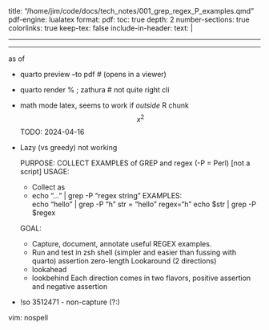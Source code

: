 
title: "/home/jim/code/docs/tech_notes/001_grep_regex_P_examples.qmd"
pdf-engine: lualatex
format: 
  pdf:
    toc: true
    depth:  2
    number-sections: true
    colorlinks: true
    keep-tex:  false
    include-in-header: 
        text: |
            \usepackage[top=.5in, bottom=.5in, left=.5in, right=.5in]{geometry}
            \usepackage{amsmath,amssymb,amstext,amsfonts}
            \usepackage{lipsum}
            \usepackage{setspace}
---

---

\footnotesize
as of \today

\section{To run:}

- quarto preview <file> --to pdf    # (opens in a viewer)
- quarto render %	; zathura         # not quite right cli

- math mode latex,  seems to work if *outside* R chunk
$$
x^2
$$
TODO:
2024-04-16
-	Lazy (vs greedy) not working
\section{Purpose}

    PURPOSE:   COLLECT EXAMPLES of GREP and regex (-P = Perl) [not a script]
    USAGE:		
    -	Collect as
      -	echo "..." | grep -P "regex string"
	EXAMPLES:	
	echo "hello" | grep -P "h"
	str = "hello"
	regex="h"
	echo $str | grep -P $regex

    GOAL:  
	-	Capture, document, annotate useful REGEX examples.
	-	Run and test in zsh shell (simpler and easier than fussing with quarto)
\section{misc notes}
assertion
zero-length
Lookaround (2 directions)
	- lookahead
	- lookbehind
Each direction comes  in two flavors, positive assertion and negative assertion 

-	!so 3512471 - non-capture (?:)

\section{basic setup}
\begin{verbatim}
line_break="-------------------"

## match any letter that is NOT ( or )
echo "ab(cde)fg" | grep -P "[^()]"


GREP --color=always is now in the alias for grep
SEE $ZSH alias
alias grep='grep --color=always'
echo ${line_break}

str="hello"
regex="h"
echo $str | grep -E "$regex" -

#   literal dot (use quotes)
echo abc.x | echo -E '[.]'             # matches the dot 

**greedy**
echo aZZ | grep -E Z                    # ZZ

**not** **greedy**
regex='Z$'
echo "Z" | grep -P $regex               # Z
echo "ZZ" | grep -P $regex              # Z

```
## Lazy, not Greedy - NOT WORKING!	
# Find smallest pattern that repeats one or more times
# (.+?) - ? turns match into lazy (shortest match)
# ex:  xyzzyx repeats one or more
regex="^(.+?)\1+$"
echo "xyzzyxxyzzyxxyzzyx" | grep -P $regex 
REF: https://rubular.com/r/Fa10P9Q3fB
      xyzzyxxyzzyxxyzzyx

echo "bbbbbb" | grep -P $regex 
**find adjacent repeated letters**

echo "abcdd" | grep -P '([a-z])\1'
'dd'

```
\end{verbatim}

\section{ Why PERL? (for lookbacks) }
\begin{verbatim}
regex='\d(?=x)'
echo "5x" | grep -E $regex

#	sees nothing
echo "5x" | grep -P $regex


\section{Explain !}

echo '\\\\' "\\\\"              expect:     \\\\ \\ 

####	complex regex
str='animal=cat,dog,cat,'
echo $str
<!--
quarto compile complains this line:
regex='(?:animal)(?:=)(\w+)(,)(?:.*)\1\2'
-->
echo ${regex}
echo $str | grep -P $regex
echo 'animal=dog,cat,dog,deer,dog,' | grep -P $regex

\section{Anchors are zero-length assertions}

\begin{verbatim}


### Remarks:
#	echoing ONE expression; grep does not see 4 expressions
echo "A Z AZ AAAAAAZ" | grep -P $regex

# no dice
echo "A" "Z" "AZ" "AAAAAZ" | grep -P $regex

#	works, echo several expressoins
dotfiles=("a" "b" "c")
for j in "${dotfiles[@]}"
do
	echo "${j}" 
done

#	not work with grep
dotfiles=("A" "Z" "AZ" "AAAAAZ")
for j in "${dotfiles[@]}"
do
	echo "${j}"  | grep -P $regex
done



exit



####	GREEDY and BACKTRACK
Consider the String <A tasty apple>   (excluding the angle brackets)
And the pattern <.*apple> (again exclude the angle brackets)


initially, .* portion makes the entire string, but then can't make apple
str="A tasty apple"
regex='.*apple'
echo $str | grep -P $regex
echo $str | grep -P ".*" 


#### AAA  (fix)
str="AAA"
echo $str | grep -P "A+"
echo $str | grep -P "(A)+"

echo $str | grep -P "(AA)+"
echo $str | grep -P "(A)+\1"
echo $str | grep -P "(A).\1"
echo $str | grep -P "(A)\1"

# no match!
echo $str | grep -P "(AA)+\1"

# greedy
str="AAA"
regex='A*'
echo $str | grep -P $regex

regex='A*?'
echo $str | grep -P $regex

regex='A+?'
echo $str | grep -P $regex

str='-- comment'
regex='--(?:.*\S)?'
echo $str | grep -P $regex

####	judy followed by digit (Fails)

###  This ENDS dquote>
	echo "

#	Works
	echo "judy is 3" | grep -P '\d'


# new topic	
	echo "Find Judith followed somewhere by digit"

##	ALL FAIL
echo "Judith is 10 on scale of 10!"  | grep -P "Judith(?=.*?[0-9]\S)"
echo "Judith is 10 on scale of 10!"  | grep -P 'Judith(?=.*?[0-9])'
echo "'"

echo "\'"
echo "\""



regex='Judith(?=.*?[0-9])'
echo ${regex}

## FAIL
echo "Judith is 10 on scale of 10!"  | grep -P ${regex} 

echo ${line_break}
echo "Find digits"
echo "Judith is 10 on scale of 10!"  | grep -P '\d'
echo "Judith is 10 on scale of 10!"  | grep -P \d
echo "Judith is 10 on scale of 10!"  | grep -P "\d"



echo "

##	Works
echo "digit IF followed by somewhere by x"
echo "3 ....a ...a" | grep -P '\d(?=.*x)'
echo "3 ....x ...x" | grep -P '\d(?=.*x)'


##	Works
	echo ${line_break}
	echo "digit IF followed immediately by x"
	
	##	compare:
	echo "A: 3 ....x ...x" | grep -P '\d(?=x)'
	echo "B: ....3x ...x" | grep -P '\d(?=x)'


##	WORKS
	echo ${line_break}
	echo "Match x and digits in either order; C does not match"
	echo "B works because followed by is zero width; sees x, so it meets criteria"
	echo "C does not"

	echo "A: ...x3"  | grep -P '^(?=.*x).*\d'
	echo "B: ...3x"  | grep -P '^(?=.*x).*\d'
	echo "C: ...3"  | grep -P '^(?=.*x).*\d'

echo ${line_break}
echo "to be or not to be" | grep -P '(to)(be) or not \1 \2'
echo "to be or not to be" | grep -P '(to)(be)(?:or not) \1 \2'

echo "2021-12-13" | grep -P '(\d{4})-(\d{2})'
echo "2021-12-13" | grep -P '(\d{4})-\d{2}\1'

echo "2021-12-13" | grep -P '(\d{4})-(\d{2})-(\d{2})\3' #MONTH\1'

####	trim extra space [ nothing works here]
regex='^[\t]+|[ \t]+$'
regex='^[\s]+|[\s]+$'
echo $regex

echo " abcde" | grep -P $regex
echo "abcde " | grep -P $regex

# Fails
echo " abcde " | grep -P $regex


#	X(?=Y) means X followed by Y
regex='--.*?(?=[^\r\n\S]*$)'
echo $regex
echo '--  this is a comment.' | grep -P $regex



###	LOOKAROUNDS
echo ${line_break}
echo "a followed by c"
echo 'a(?=c)'
str=bacad
echo $str | grep -P 'a(?=c)'


####  Lookahead, positive or negative

##	lookahead, positive
regex='q(?=u)'
echo "quack" | grep -P $regex

#		Rmk:	grep highlights subset meets criteria or null set 

# no match
echo "qq"  | grep -P $regex


##	lookahead, negative
regex='q(?!u)'
#	match
echo "qq" | grep -P $regex

#	no match
echo "quack" | grep -P $regex




echo "bacadc"
echo ${line_break}
echo "a NOT followed by c"
echo 'a(?!c)'
str=bacad
str=bacadc
echo $str | grep -P 'a(?!c)'





####  `(?=) FIND A, followed by ...
# match
echo "AA5" | grep -P 'A(?=5)'
echo "A2BA5" | grep -P 'A(?=5)'

# not a match
echo "AB25" | grep -P 'A(?=5)'



####  `(?!) FIND A, NOT followed by ...
regex='A(?!5)'
echo "A5 AB5" | grep -P $regex

regex='A(?!5*5)'
echo "AB25" | grep -P $regex
echo "A5 A5555555555" | grep -P $regex


## not sure about this:
regex='A(?!5*3)'
echo "A5 A5555555555" | grep -P $regex

##	Remarks:
# do not do this:
regex='A(?=[^5])'
echo "AB25 AB5 A5" | grep -P $regex

# match ends in `5`, A followed by 0,1, or more not `5`
regex='A(?=[^5]*5)'
echo "AB25" | grep -P $regex


####	Lookaheads, misc examples (fix this)
#	lookaheads do NOT move ineex
#	no match
regex='A(?=5)(?=[A-Z])'
echo "A5C" | grep -P $regex

## this will match	
regex='A(?=5[A-Z])'
echo "A5C" | grep -P $regex

##	allow 1 char; match
regex='A(?=5).(?=[A-Z])'
echo "A5C" | grep -P $regex


#### passwords validation (not working) 
REF:	http://www.rexegg.com/regex-lookarounds.html#password

# insist 6-10 char  (rexegg.com) NOPE, no match
regex='(?=^\w{6,10}$)'
echo "abcdef" | grep -P $regex

regex='(?=\w{6,10}$)'

regex='(?=\w)'
echo "abcdef" | grep -P $regex

regex='(?=^\w{6,10}$)'
echo "abcdef" | grep -P $regex
regex='(?=^\w{6-10}$)'
echo "abcdef" | grep -P $regex
echo "abcdef" | grep -P $regex
echo "abcdefgh" | grep -P $regex

##	3 conseq [A-Z}

	##	

####	FIND a st b immediately preceeds
echo ${line_break}
echo "a preceeded by by b"
reg='(?<=b)a'
echo $reg
str=bacad
echo $str | grep -P '(?<=b)a'


# LOOK AROUNDS : do not capture
echo " " 
reg='(?<=costs)\s\d\.\d{2}'
echo "Penguin costs 2.99, and whale costs 5.99 but I only have 2.01 left"
echo "Penguin costs 2.99, and whale costs 5.99 but I only have 2.01 left" | grep -P $reg

echo " " 
reg='\w+\s(?=costs)'
echo "Penguin costs 2.99, and whale costs 5.99 but I only have 2.01 left"
echo "Penguin costs 2.99, and whale costs 5.99 but I only have 2.01 left" | grep -P $reg


# -------
## TODO
# -------
[^.] do not understand ... see:
<https://rubular.com/r/dKHqlUBWGUH4CE>

^(.*\.)[^.]+$
1st group, greedy
can not have 2nd . after first
abc. (ok)
abc.. (no)


^([^-]*)-(.*)#

# ----
#	TODO
# ----
\A https://rubular.com/r/wwaAwX73g4LSSI
-	What is multiline mode?
-\b words in sentence




echo ${line_break}
echo "a NOT preceeded by by b"

reg='(?<!b)a'   

echo $reg
str=bacad
echo $str | grep -P '(?<!b)a'

echo ${line_break}
echo "Precendent"
reg='((ab|d)e)'
echo $reg
str=bacade
echo $str | grep -P '((ab|d)e)' 


echo ${line_break}
echo "Alternative"
reg='(ab|d)e'
echo $reg
str=bacade
echo $str | grep -P '(ab|d)' 


regex="(\w*)(.*)\\1"

regex='(\w*)(.*)\1'
echo "wordXABC" | grep -P ${regex} 
echo "word;word" | grep -P ${regex} 
echo "word;word1" | grep -P ${regex} 

#	matches "word" only
echo "word[]" | grep -P '(\w*)'


#### Backreference `\1`

regex='(cat|dog)\1'
echo "catXcat" | grep -P $regex
echo "catcatX" |  grep -P $regex
echo "catdogX" |  grep -P $regex
echo "cd" |  grep -P '[cd]\1'

 
#	Remark:
#	  `catdog` fails because backreference matches RESULT of grouping; not a
 class
##	ERROR, makes no sense.
echo "cd" |  grep -P '[cd]\1'

## In R, does what?
  p.5  <- problems(pattern="(\\w*)(.*)\\1)")

\end{verbatim}

vim: nospell
